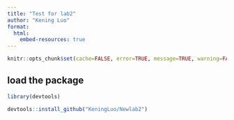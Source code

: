 ```yaml
---
title: "Test for lab2"
author: "Kening Luo"
format: 
  html:
    embed-resources: true
---
```



```r
knitr::opts_chunk$set(cache=FALSE, error=TRUE, message=TRUE, warning=FALSE)
```

## load the package
```r
library(devtools)

devtools::install_github("KeningLuo/Newlab2")
```
